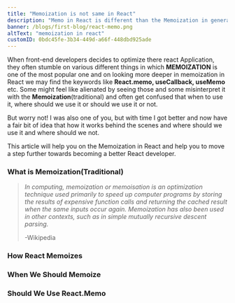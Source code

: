 ```yaml
---
title: "Memoization is not same in React"
description: "Memo in React is different than the Memoization in general in computing"
banner: /blogs/first-blog/react-memo.png
altText: "memoization in react"
customID: 0bdc45fe-3b34-449d-a66f-448dbd925ade
---
```


When front-end developers decides to optimize there react Application, they often stumble on various different things in which **MEMOIZATION** is one of the most popular one and on looking more deeper in memoization in React we may find the keywords like **React.memo, useCallback, useMemo** etc. Some might feel like alienated by seeing those and some misinterpret it with the **Memoization**(traditional) and often get confused that when to use it, where should we use it or should we use it or not.

But worry not! I was also one of you, but with time I got better and now have a fair bit of idea that how it works behind the scenes and where should we use it and where should we not.

This article will help you on the Memoization in React and help you to move a step further towards becoming a better React developer.

### What is Memoization(Traditional)

> _In computing, memoization or memoisation is an optimization technique used primarily to speed up computer programs by storing the results of expensive function calls and returning the cached result when the same inputs occur again. Memoization has also been used in other contexts, such as in simple mutually recursive descent parsing._
>
> -Wikipedia

### How React Memoizes

### When We Should Memoize

### Should We Use React.Memo
